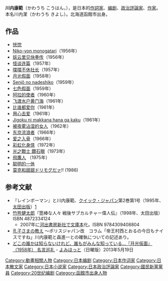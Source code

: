 {{roughtranslation|time=2014-11-24T04:21:46+00:00}}
'''川内康範'''（かわうち こうはん，{{bd|1920年|2月26日|2008年|4月6日|Kawauchi Kōhan}}），是日本的[[作詞家|作詞家]]、[[编剧|编剧]]、[[政治|政治評論家]]、[[作家|作家]]。本名川内潔（かわうち きよし）。北海道函館市出身。
== 作品 ==
* [[恍惚|恍惚]]
* [[Niko-yon_monogatari|Niko-yon monogatari]]（1956年）
* [[妖云里见快拳传|妖云里见快拳传]]（1956年）
* [[怪谈连篇|怪谈连篇]]（1957年）
* [[喋喋不休社长|喋喋不休社长]]（1957年）
* [[月光假面|月光假面]]（1958年）
* [[Senjô_no_nadeshiko|Senjô no nadeshiko]]（1959年）
* [[七色假面|七色假面]]（1959年）
* [[阿拉的使者|阿拉的使者]]（1960年）
* [[飞渡水户黄门海|飞渡水户黄门海]]（1961年）
* [[比谁都爱你|比谁都爱你]]（1961年）
* [[用心去爱|用心去爱]]（1961年）
* [[Jigoku_ni_makkana_hana_ga_kaku|Jigoku ni makkana hana ga kaku]]（1961年）
* [[被夜雾沾湿的女人|被夜雾沾湿的女人]]（1962年）
* [[东京流浪者|东京流浪者]]（1966年）
* [[爱之入骨|爱之入骨]]（1966年）
* [[彩虹化身侠|彩虹化身侠]]（1972年）
* [[光之戰士_鑽石眼|光之戰士 鑽石眼]]（1973年）
* [[飞鹰人|飛鷹人]] （1975年）
* [[聪明的一休|聪明的一休]]
* [[莫克和甜甜|莫克和甜甜]]ドリモグだァ!! (1986)

== 参考文献 ==
* 『レインボーマン』と川内康範、[[クイック・ジャパン|クイック・ジャパン]]第2巻第1号（1995年、[[太田出版|太田出版]]）[http://www.ohtabooks.com/qj100/archives/002/] {{Wayback|url=http://www.ohtabooks.com/qj100/archives/002/ |date=20160305204734 }}
* [[竹熊健太郎|竹熊健太郎]]『箆棒な人々 戦後サブカルチャー偉人伝』（1998年、太田出版）ISBN 4872334124
** 2007年に[[河出書房新社|河出書房新社]]で[[文庫本|文庫本]]化。ISBN 9784309408804
* [http://www.policejapan.com/contents/muranishi/20081114/ 孔子さまの教え] {{Wayback|url=http://www.policejapan.com/contents/muranishi/20081114/ |date=20200209081409 }}～ポリスジャパン改　コラム「帝王村西とおるの今日もナイスですね」川内康範と森進一との確執についての記述あり。
* [http://www.yomiuri.co.jp/otona/trip/meigen/20130518-OYT8T00738.htm どこの誰かは知らないけれど、誰もがみんな知っている…『月光仮面』（1958年）  名言巡礼] {{Wayback|url=http://www.yomiuri.co.jp/otona/trip/meigen/20130518-OYT8T00738.htm |date=20130624100100 }} - [[読売新聞|よみほっと]]（日曜版）2013年5月19日

{{Authority control}}

{{DEFAULTSORT:Kawauchi Kōhan}}
[[Category:動畫相關人物|Category:動畫相關人物]]
[[Category:日本编剧|Category:日本编剧]]
[[Category:日本作词家|Category:日本作词家]]
[[Category:日本散文家|Category:日本散文家]]
[[Category:日本小说家|Category:日本小说家]]
[[Category:日本政治評論家|Category:日本政治評論家]]
[[Category:國民新黨黨員|Category:國民新黨黨員]]
[[Category:20世纪编剧|Category:20世纪编剧]]
[[Category:函館市出身人物|Category:函館市出身人物]]